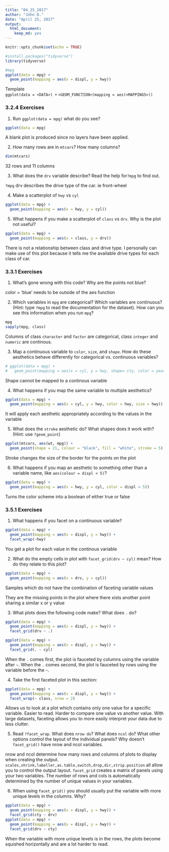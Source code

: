 ```yaml
---
title: "04_25_2017"
author: "John D."
date: "April 25, 2017"
output: 
  html_document: 
    keep_md: yes
---
```


```r
knitr::opts_chunk$set(echo = TRUE)
```

```r
#install.packages("tidyverse")
library(tidyverse)
```

```r
#mpg
ggplot(data = mpg) +
  geom_point(mapping = aes(x = displ, y = hwy))
```

Template  
`ggplot(data = <DATA>) + `
`  <GEOM_FUNCTION>(mapping = aes(<MAPPINGS>))`

### 3.2.4 Exercises  

1. Run `ggplot(data = mpg)` what do you see?
```r
ggplot(data = mpg)
```

A blank plot is produced since no layers have been applied.

2. How many rows are in `mtcars`? How many columns?

```r
dim(mtcars)
```

32 rows and 11 columns

3. What does the `drv` variable describe? Read the help for`?mpg` to find out.

`?mpg` drv describes the drive type of the car. ie front-wheel

4. Make a scatterplot of `hwy` vs `cyl`

```r
ggplot(data = mpg) +
  geom_point(mapping = aes(x = hwy, y = cyl))
```

5. What happens if you make a scatterplot of `class` vs `drv`. Why is the plot not useful?

```r
ggplot(data = mpg) +
  geom_point(mapping = aes(x = class, y = drv))
```

There is not a relationship between class and drive type. I personally can make use of this plot because it tells me the available drive types for each class of car.

### 3.3.1 Exercises  

1. What’s gone wrong with this code? Why are the points not blue?  

color = 'blue' needs to be outside of the aes function

2. Which variables in `mpg` are categorical? Which variables are continuous? (Hint: type `?mpg` to read the documentation for the dataset). How can you see this information when you run `mpg`?

```r
mpg
sapply(mpg, class)
```

Columns of class `character` and `factor` are categorical, class `integer` and `numeric` are continous.

3. Map a continuous variable to `color`, `size`, and `shape`. How do these aesthetics behave differently for categorical vs. continuous variables?

```r
# ggplot(data = mpg) +
#   geom_point(mapping = aes(x = cyl, y = hwy, shape= cty, color = year, size = cyl))
```

Shape cannot be mapped to a continous variable

4. What happens if you map the same variable to multiple aesthetics?

```r
ggplot(data = mpg) +
  geom_point(mapping = aes(x = cyl, y = hwy, color = hwy, size = hwy))
```

It will apply each aesthetic appropriately according to the values in the variable

5. What does the `stroke` aesthetic do? What shapes does it work with? (Hint: use `?geom_point`)

```r
ggplot(mtcars, aes(wt, mpg)) +
  geom_point(shape = 21, colour = "black", fill = "white", stroke = 5)
```

Stroke changes the size of the border for the points on the plot

6. What happens if you map an aesthetic to something other than a variable name, like `aes(colour = displ < 5)`?

```r
ggplot(data = mpg) +
  geom_point(mapping = aes(x = hwy, y = cyl, color = displ < 5))
```

Turns the color scheme into a boolean of either true or false

### 3.5.1 Exercises

1. What happens if you facet on a continuous variable?

```r
ggplot(data = mpg) + 
  geom_point(mapping = aes(x = displ, y = hwy)) + 
  facet_wrap(~hwy)
```

You get a plot for each value in the continous variable

2. What do the empty cells in plot with `facet_grid(drv ~ cyl)` mean? How do they relate to this plot?

```r
ggplot(data = mpg) + 
  geom_point(mapping = aes(x = drv, y = cyl))
```

Samples which do not have the combination of faceting variable values

They are the missing points in the plot where there xists another point sharing a similar x or y value

3. What plots does the following code make? What does `.` do?

```r
ggplot(data = mpg) + 
  geom_point(mapping = aes(x = displ, y = hwy)) +
  facet_grid(drv ~ .)

ggplot(data = mpg) + 
  geom_point(mapping = aes(x = displ, y = hwy)) +
  facet_grid(. ~ cyl)
```

When the `.` comes first, the plot is fauceted by columns using the variable after `~`. When the `.` comes second, the plot is fauceted by rows using the variable before the `~`.

4. Take the first faceted plot in this section:

```r
ggplot(data = mpg) + 
  geom_point(mapping = aes(x = displ, y = hwy)) + 
  facet_wrap(~ class, nrow = 2)
```

Allows us to look at a plot which contains only one value for a specific variable. Easier to read. Harder to compare one value vs another value. With large datasets, faceting allows you to more easily interpret your data due to less clutter.

5. Read `?facet_wrap`. What does `nrow do`? What does `ncol` do? What other options control the layout of the individual panels? Why doesn’t `facet_grid()` have nrow and ncol variables.

nrow and ncol determine how many rows and columns of plots to display when creating the output. `scales,shrink,labeller,as.table,switch,drop,dir,strip.position` all allow you to control the output layout. `facet_grid` creates a matrix of panels using your two variables. The number of rows and cols is automatically determined by the number of unique values in your variables.

6. When using `facet_grid()` you should usually put the variable with more unique levels in the columns. Why?

```r
ggplot(data = mpg) + 
  geom_point(mapping = aes(x = displ, y = hwy)) +
  facet_grid(cty ~ drv)
ggplot(data = mpg) + 
  geom_point(mapping = aes(x = displ, y = hwy)) +
  facet_grid(drv ~ cty)
```

When the variable with more unique levels is in the rows, the plots become squished horizontally and are a lot harder to read.